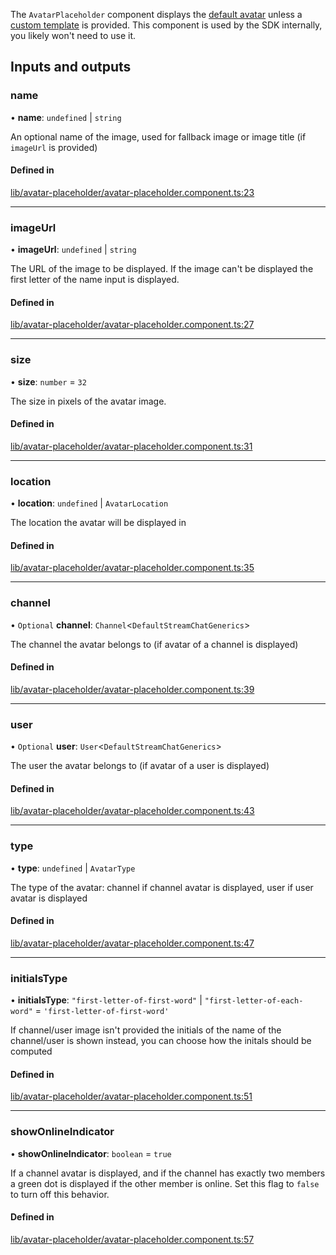 The `AvatarPlaceholder` component displays the [default avatar](./AvatarComponent.mdx) unless a [custom template](../services/CustomTemplatesService.mdx) is provided. This component is used by the SDK internally, you likely won't need to use it.

[//]: # "Start of generated content"
## Inputs and outputs 


### name

• **name**: `undefined` \| `string`

An optional name of the image, used for fallback image or image title (if `imageUrl` is provided)

#### Defined in

[lib/avatar-placeholder/avatar-placeholder.component.ts:23](https://github.com/GetStream/stream-chat-angular/blob/b669d86/projects/stream-chat-angular/src/lib/avatar-placeholder/avatar-placeholder.component.ts#L23)

___

### imageUrl

• **imageUrl**: `undefined` \| `string`

The URL of the image to be displayed. If the image can't be displayed the first letter of the name input is displayed.

#### Defined in

[lib/avatar-placeholder/avatar-placeholder.component.ts:27](https://github.com/GetStream/stream-chat-angular/blob/b669d86/projects/stream-chat-angular/src/lib/avatar-placeholder/avatar-placeholder.component.ts#L27)

___

### size

• **size**: `number` = `32`

The size in pixels of the avatar image.

#### Defined in

[lib/avatar-placeholder/avatar-placeholder.component.ts:31](https://github.com/GetStream/stream-chat-angular/blob/b669d86/projects/stream-chat-angular/src/lib/avatar-placeholder/avatar-placeholder.component.ts#L31)

___

### location

• **location**: `undefined` \| `AvatarLocation`

The location the avatar will be displayed in

#### Defined in

[lib/avatar-placeholder/avatar-placeholder.component.ts:35](https://github.com/GetStream/stream-chat-angular/blob/b669d86/projects/stream-chat-angular/src/lib/avatar-placeholder/avatar-placeholder.component.ts#L35)

___

### channel

• `Optional` **channel**: `Channel`<`DefaultStreamChatGenerics`\>

The channel the avatar belongs to (if avatar of a channel is displayed)

#### Defined in

[lib/avatar-placeholder/avatar-placeholder.component.ts:39](https://github.com/GetStream/stream-chat-angular/blob/b669d86/projects/stream-chat-angular/src/lib/avatar-placeholder/avatar-placeholder.component.ts#L39)

___

### user

• `Optional` **user**: `User`<`DefaultStreamChatGenerics`\>

The user the avatar belongs to (if avatar of a user is displayed)

#### Defined in

[lib/avatar-placeholder/avatar-placeholder.component.ts:43](https://github.com/GetStream/stream-chat-angular/blob/b669d86/projects/stream-chat-angular/src/lib/avatar-placeholder/avatar-placeholder.component.ts#L43)

___

### type

• **type**: `undefined` \| `AvatarType`

The type of the avatar: channel if channel avatar is displayed, user if user avatar is displayed

#### Defined in

[lib/avatar-placeholder/avatar-placeholder.component.ts:47](https://github.com/GetStream/stream-chat-angular/blob/b669d86/projects/stream-chat-angular/src/lib/avatar-placeholder/avatar-placeholder.component.ts#L47)

___

### initialsType

• **initialsType**: ``"first-letter-of-first-word"`` \| ``"first-letter-of-each-word"`` = `'first-letter-of-first-word'`

If channel/user image isn't provided the initials of the name of the channel/user is shown instead, you can choose how the initals should be computed

#### Defined in

[lib/avatar-placeholder/avatar-placeholder.component.ts:51](https://github.com/GetStream/stream-chat-angular/blob/b669d86/projects/stream-chat-angular/src/lib/avatar-placeholder/avatar-placeholder.component.ts#L51)

___

### showOnlineIndicator

• **showOnlineIndicator**: `boolean` = `true`

If a channel avatar is displayed, and if the channel has exactly two members a green dot is displayed if the other member is online. Set this flag to `false` to turn off this behavior.

#### Defined in

[lib/avatar-placeholder/avatar-placeholder.component.ts:57](https://github.com/GetStream/stream-chat-angular/blob/b669d86/projects/stream-chat-angular/src/lib/avatar-placeholder/avatar-placeholder.component.ts#L57)

[//]: # "End of generated content"
